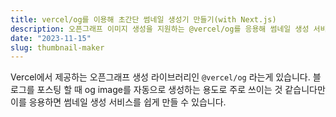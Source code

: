 ```yaml
---
title: vercel/og를 이용해 초간단 썸네일 생성기 만들기(with Next.js)
description: 오픈그래프 이미지 생성을 지원하는 @vercel/og를 응용해 썸네일 생성 서비스를 만들어보자
date: "2023-11-15"
slug: thumbnail-maker
---
```


Vercel에서 제공하는 오픈그래프 생성 라이브러리인 `@vercel/og` 라는게 있습니다. 블로그를 포스팅 할 때 og image를 자동으로 생성하는 용도로 주로 쓰이는 것 같습니다만
이를 응용하면 썸네일 생성 서비스를 쉽게 만들 수 있습니다.